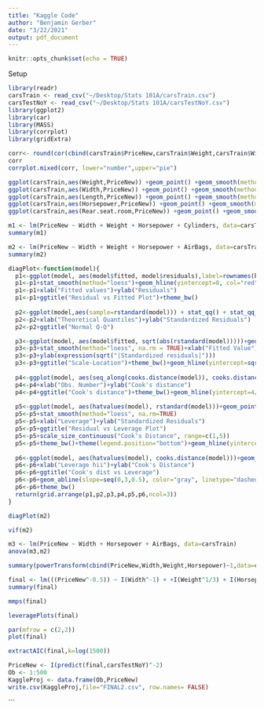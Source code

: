 ```yaml
---
title: "Kaggle Code"
author: "Benjamin Gerber"
date: "3/22/2021"
output: pdf_document
---
```


```r
knitr::opts_chunk$set(echo = TRUE)
```

Setup

```r
library(readr)
carsTrain <- read_csv("~/Desktop/Stats 101A/carsTrain.csv")
carsTestNoY <- read_csv("~/Desktop/Stats 101A/carsTestNoY.csv")
library(ggplot2)
library(car)
library(MASS)
library(corrplot)
library(gridExtra)
```



```r
corr<- round(cor(cbind(carsTrain$PriceNew,carsTrain$Weight,carsTrain$Width,carsTrain$Length,carsTrain$Horsepower,carsTrain$Rear.seat.room)),3)
corr
corrplot.mixed(corr, lower="number",upper="pie")
```

```r
ggplot(carsTrain,aes(Weight,PriceNew)) +geom_point() +geom_smooth(method="lm")
ggplot(carsTrain,aes(Width,PriceNew)) +geom_point() +geom_smooth(method="lm")
ggplot(carsTrain,aes(Length,PriceNew)) +geom_point() +geom_smooth(method="lm")
ggplot(carsTrain,aes(Horsepower,PriceNew)) +geom_point() +geom_smooth(method="lm")
ggplot(carsTrain,aes(Rear.seat.room,PriceNew)) +geom_point() +geom_smooth(method="lm")
```

```r
m1 <- lm(PriceNew ~ Width + Weight + Horsepower + Cylinders, data=carsTrain)
summary(m1)
```

```r
m2 <- lm(PriceNew ~ Width + Weight + Horsepower + AirBags, data=carsTrain)
summary(m2)
```

```r
diagPlot<-function(model){
  p1<-ggplot(model, aes(model$fitted, model$residuals),label=rownames(bonds))+geom_point()
  p1<-p1+stat_smooth(method="loess")+geom_hline(yintercept=0, col="red", linetype="dashed")
  p1<-p1+xlab("Fitted values")+ylab("Residuals") 
  p1<-p1+ggtitle("Residual vs Fitted Plot")+theme_bw()
  
  p2<-ggplot(model,aes(sample=rstandard(model))) + stat_qq() + stat_qq_line()
  p2<-p2+xlab("Theoretical Quantiles")+ylab("Standardized Residuals") 
  p2<-p2+ggtitle("Normal Q-Q")

  p3<-ggplot(model, aes(model$fitted, sqrt(abs(rstandard(model)))))+geom_point(na.rm=TRUE)
  p3<-p3+stat_smooth(method="loess", na.rm = TRUE)+xlab("Fitted Value")
  p3<-p3+ylab(expression(sqrt("|Standardized residuals|")))
  p3<-p3+ggtitle("Scale-Location")+theme_bw()+geom_hline(yintercept=sqrt(2), col="red", linetype="dashed")
  
  p4<-ggplot(model, aes(seq_along(cooks.distance(model)), cooks.distance(model)))+geom_bar(stat="identity", position="identity")
  p4<-p4+xlab("Obs. Number")+ylab("Cook's distance")
  p4<-p4+ggtitle("Cook's distance")+theme_bw()+geom_hline(yintercept=4/(length(model$residuals-2)), col="red", linetype="dashed")
  
  p5<-ggplot(model, aes(hatvalues(model), rstandard(model)))+geom_point(aes(size=cooks.distance(model)), na.rm=TRUE)
  p5<-p5+stat_smooth(method="loess", na.rm=TRUE) 
  p5<-p5+xlab("Leverage")+ylab("Standardized Residuals") 
  p5<-p5+ggtitle("Residual vs Leverage Plot") 
  p5<-p5+scale_size_continuous("Cook's Distance", range=c(1,5))
  p5<-p5+theme_bw()+theme(legend.position="bottom")+geom_hline(yintercept=c(-2,2),col="red",linetype="dashed")+geom_vline(xintercept=4/(length(model$residuals)),col="blue",linetype="dashed")+ylim(-4,4)
  
  p6<-ggplot(model, aes(hatvalues(model), cooks.distance(model)))+geom_point( na.rm=TRUE)+stat_smooth(method="loess", na.rm=TRUE)
  p6<-p6+xlab("Leverage hii")+ylab("Cook's Distance")
  p6<-p6+ggtitle("Cook's dist vs Leverage") 
  p6<-p6+geom_abline(slope=seq(0,3,0.5), color="gray", linetype="dashed") 
  p6<-p6+theme_bw()
  return(grid.arrange(p1,p2,p3,p4,p5,p6,ncol=3))
}
```

```r
diagPlot(m2)
```

```r
vif(m2)
```

```r
m3 <- lm(PriceNew ~ Width + Horsepower + AirBags, data=carsTrain)
anova(m3,m2)
```

```r
summary(powerTransform(cbind(PriceNew,Width,Weight,Horsepower)~1,data=carsTrain))
```

```r
final <- lm(((PriceNew^-0.5)) ~ I(Width^-1) + +I(Weight^1/3) + I(Horsepower^-1/3) +AirBags, data=carsTrain)
summary(final)
```

```r
mmps(final)
```

```r
leveragePlots(final)
```

```r
par(mfrow = c(2,2))
plot(final)
```

```r
extractAIC(final,k=log(1500))
```

```r
PriceNew <- I(predict(final,carsTestNoY)^-2)
Ob <- 1:500
KaggleProj <- data.frame(Ob,PriceNew)
write.csv(KaggleProj,file="FINAL2.csv", row.names= FALSE)
```
```









